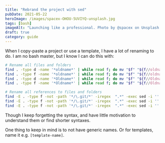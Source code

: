 ```yaml
---
title: "Rebrand the project with sed"
pubDate: 2021-05-22
heroImage: /images/spacex-OHOU-5UVIYQ-unsplash.jpg
tags: [bash]
imageAlt: "Launching like a professional. Photo by @spacex on Unsplash."
draft: true
category: guide
---
```


When I copy-paste a project or use a template, I have a lot of renaming to do.
I am no bash master, but I know I can do this with:

```bash
# Rename all files and folders
find . -type d -name '*oldname*' | while read f; do mv "$f" "${f//oldname/newname}"; done
find . -type f -name '*oldname*' | while read f; do mv "$f" "${f//oldname/newname}"; done
find . -type d -name '*Oldname*' | while read f; do mv "$f" "${f//Oldname/Newname}"; done
find . -type f -name '*Oldname*' | while read f; do mv "$f" "${f//Oldname/Newname}"; done
```

```bash
# Rename all references to files and folders
find -E . -type f -not -path '*/\.git/*' -iregex  ".*" -exec sed -i '' s/oldname/newname/g {} +
find -E . -type f -not -path '*/\.git/*' -iregex  ".*" -exec sed -i '' s/Oldname/Newname/g {} +
find -E . -type f -not -path '*/\.git/*' -iregex  ".*" -exec sed -i '' s/OLDNAME/NEWNAME/g {} +
```

Though I keep forgetting the syntax, and have little motivation to understand them or find shorter syntaxes.

One thing to keep in mind is to not have generic names. Or for templates, name it e.g. `[template-name]`.
